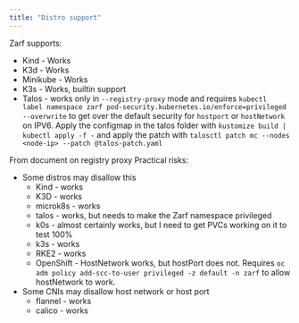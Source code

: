 ```yaml
---
title: "Distro support"
---
```


Zarf supports:

- Kind - Works
- K3d - Works
- Minikube - Works
- K3s - Works, builtin support
- Talos - works only in `--registry-proxy` mode and requires `kubectl label namespace zarf pod-security.kubernetes.io/enforce=privileged --overwrite` to get over the default security for `hostport` or `hostNetwork` on IPV6. Apply the configmap in the talos folder with `kustomize build | kubectl apply -f -` and apply the patch with `talosctl patch mc --nodes <node-ip> --patch @talos-patch.yaml`


From document on registry proxy
Practical risks:
- Some distros may disallow this
  - Kind - works
  - K3D - works
  - microk8s - works
  - talos - works, but needs to make the Zarf namespace privileged
  - k0s - almost certainly works, but I need to get PVCs working on it to test 100%
  - k3s - works
  - RKE2 - works
  - OpenShift - HostNetwork works, but hostPort does not. Requires `oc adm policy add-scc-to-user privileged -z default -n zarf` to allow hostNetwork to work.
- Some CNIs may disallow host network or host port
  - flannel - works
  - calico - works
